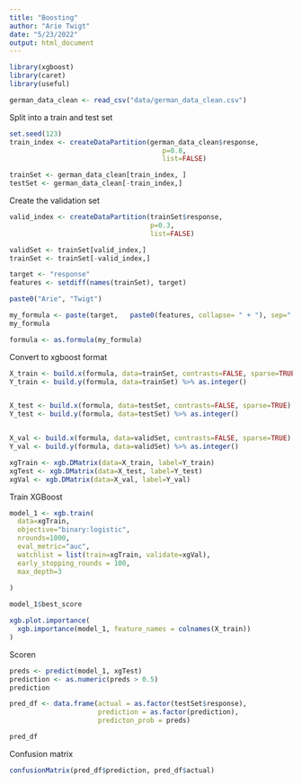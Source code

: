 ```yaml
---
title: "Boosting"
author: "Arie Twigt"
date: "5/23/2022"
output: html_document
---
```



```r
library(xgboost)
library(caret)
library(useful)
```

```r
german_data_clean <- read_csv("data/german_data_clean.csv")
```

Split into a train and test set

```r
set.seed(123)
train_index <- createDataPartition(german_data_clean$response, 
                                      p=0.8, 
                                      list=FALSE)

trainSet <- german_data_clean[train_index, ]
testSet <- german_data_clean[-train_index,]
```

Create the validation set

```r
valid_index <- createDataPartition(trainSet$response,
                                   p=0.3,
                                   list=FALSE)

validSet <- trainSet[valid_index,]
trainSet <- trainSet[-valid_index,]

```


```r
target <- "response"
features <- setdiff(names(trainSet), target)
```


```r
paste0("Arie", "Twigt")
```

```r

my_formula <- paste(target,   paste0(features, collapse= " + "), sep=" ~ ")
my_formula
```

```r
formula <- as.formula(my_formula)
```


Convert to xgboost format


```r
X_train <- build.x(formula, data=trainSet, contrasts=FALSE, sparse=TRUE)
Y_train <- build.y(formula, data=trainSet) %>% as.integer()


X_test <- build.x(formula, data=testSet, contrasts=FALSE, sparse=TRUE)
Y_test <- build.y(formula, data=testSet) %>% as.integer()


X_val <- build.x(formula, data=validSet, contrasts=FALSE, sparse=TRUE)
Y_val <- build.y(formula, data=validSet) %>% as.integer()
```


```r
xgTrain <- xgb.DMatrix(data=X_train, label=Y_train)
xgTest <- xgb.DMatrix(data=X_test, label=Y_test)
xgVal <- xgb.DMatrix(data=X_val, label=Y_val)

```




Train XGBoost


```r
model_1 <- xgb.train(
  data=xgTrain,
  objective="binary:logistic", 
  nrounds=1000,
  eval_metric="auc",
  watchlist = list(train=xgTrain, validate=xgVal),
  early_stopping_rounds = 100,
  max_depth=3
  
)
```

```r
model_1$best_score
```

```r
xgb.plot.importance(
  xgb.importance(model_1, feature_names = colnames(X_train))
)
```

Scoren

```r
preds <- predict(model_1, xgTest)
prediction <- as.numeric(preds > 0.5)
prediction
```


```r
pred_df <- data.frame(actual = as.factor(testSet$response),
                      prediction = as.factor(prediction),
                      predicton_prob = preds)

pred_df
```

Confusion matrix

```r
confusionMatrix(pred_df$prediction, pred_df$actual)
```
